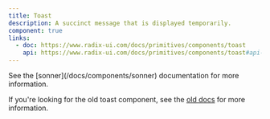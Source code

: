 ```yaml
---
title: Toast
description: A succinct message that is displayed temporarily.
component: true
links:
  - doc: https://www.radix-ui.com/docs/primitives/components/toast
    api: https://www.radix-ui.com/docs/primitives/components/toast#api-reference
---
```


<Callout title="The toast component has been deprecated." className="mt-0">
  See the [sonner](/docs/components/sonner) documentation for more information.
</Callout>

If you're looking for the old toast component, see the [old docs](https://v3.shadcn.com/docs/components/toast) for more information.
